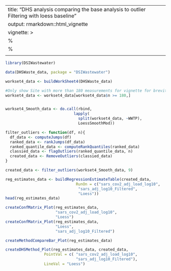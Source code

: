 
---
title: "DHS analysis comparing the base analysis to outlier Filtering with loess baseline"
output: rmarkdown::html_vignette
vignette: >
  %\VignetteIndexEntry{DHS analysis comparing the base analysis to outlier Filtering with loess baseline}
  %\VignetteEngine{knitr::rmarkdown}
  \usepackage[utf8]{inputenc}
---

```r
library(DSIWastewater)
```


```r
data(DHSWaste_data, package = "DSIWastewater")

workset4_data <- buildWorkSheet4(DHSWaste_data)

#Only show Site with more than 180 measurements for vignette for brevity
workset4_data <- workset4_data[workset4_data$n >= 180,]


workset4_Smooth_data <- do.call(rbind,
                              lapply(
                                split(workset4_data, ~WWTP),
                                LoessSmoothMod))
```


```r
filter_outliers <- function(df, n){
  df_data <- computeJumps(df)
  ranked_data <- rankJumps(df_data)
  ranked_quantile_data <- computeRankQuantiles(ranked_data)
  classied_data <- flagOutliers(ranked_quantile_data, n)
  created_data <- RemoveOutliers(classied_data)
}
```

```r
created_data <- filter_outliers(workset4_Smooth_data, 9)
```

```r
reg_estimates_data <- buildRegressionEstimateTable(created_data,
                               RunOn = c("sars_cov2_adj_load_log10",
                                "sars_adj_log10_Filtered",
                                "Loess"))
head(reg_estimates_data)
```


```r

createConfMatrix_Plot(reg_estimates_data, 
                      "sars_cov2_adj_load_log10",
                      "Loess")
createConfMatrix_Plot(reg_estimates_data, 
                      "Loess",
                      "sars_adj_log10_Filtered")

createMethodCompareBar_Plot(reg_estimates_data)
```

```r
createDHSMethod_Plot(reg_estimates_data, created_data, 
                 PointVal = c( "sars_cov2_adj_load_log10",
                               "sars_adj_log10_Filtered"),
                 LineVal = "Loess")
```